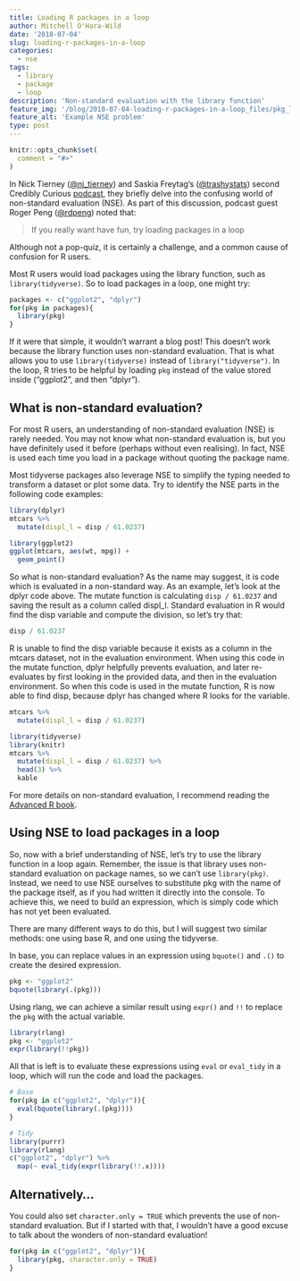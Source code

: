 ```yaml
---
title: Loading R packages in a loop
author: Mitchell O'Hara-Wild
date: '2018-07-04'
slug: loading-r-packages-in-a-loop
categories:
  - nse
tags:
  - library
  - package
  - loop
description: 'Non-standard evaluation with the library function'
feature_img: '/blog/2018-07-04-loading-r-packages-in-a-loop_files/pkg_loop.png'
feature_alt: 'Example NSE problem'
type: post
---
```

```r
knitr::opts_chunk$set(
  comment = "#>"
)
```

In Nick Tierney ([\@nj_tierney](https://twitter.com/nj_tierney)) and Saskia Freytag's ([\@trashystats](https://twitter.com/trashystats)) second Credibly Curious [podcast](https://soundcloud.com/crediblycurious/2-episode-the-tidyverse), they briefly delve into the confusing world of non-standard evaluation (NSE). As part of this discussion, podcast guest Roger Peng ([\@rdpeng](https://twitter.com/rdpeng)) noted that:

> If you really want have fun, try loading packages in a loop

Although not a pop-quiz, it is certainly a challenge, and a common cause of confusion for R users.

Most R users would load packages using the library function, such as `library(tidyverse)`. So to load packages in a loop, one might try:
```r
packages <- c("ggplot2", "dplyr")
for(pkg in packages){
  library(pkg)
}
```

If it were that simple, it wouldn't warrant a blog post! This doesn't work because the library function uses non-standard evaluation. That is what allows you to use `library(tidyverse)` instead of `library("tidyverse")`. In the loop, R tries to be helpful by loading `pkg` instead of the value stored inside ("ggplot2", and then "dplyr").

## What is non-standard evaluation?

For most R users, an understanding of non-standard evaluation (NSE) is rarely needed. You may not know what non-standard evaluation is, but you have definitely used it before (perhaps without even realising). In fact, NSE is used each time you load in a package without quoting the package name.

Most tidyverse packages also leverage NSE to simplify the typing needed to transform a dataset or plot some data. Try to identify the NSE parts in the following code examples:

```r
library(dplyr)
mtcars %>%
  mutate(displ_l = disp / 61.0237)
```

```r
library(ggplot2)
ggplot(mtcars, aes(wt, mpg)) +
  geom_point()
```

So what is non-standard evaluation? As the name may suggest, it is code which is evaluated in a non-standard way. As an example, let's look at the dplyr code above. The mutate function is calculating `disp / 61.0237` and saving the result as a column called displ_l. Standard evaluation in R would find the disp variable and compute the division, so let's try that:
```r
disp / 61.0237
```

R is unable to find the disp variable because it exists as a column in the mtcars dataset, not in the evaluation environment. When using this code in the mutate function, dplyr helpfully prevents evaluation, and later re-evaluates by first looking in the provided data, and then in the evaluation environment. So when this code is used in the mutate function, R is now able to find disp, because dplyr has changed where R looks for the variable.
```r
mtcars %>%
  mutate(displ_l = disp / 61.0237)
```
```r
library(tidyverse)
library(knitr)
mtcars %>%
  mutate(displ_l = disp / 61.0237) %>%
  head(3) %>%
  kable
```

For more details on non-standard evaluation, I recommend reading the [Advanced R book](http://adv-r.had.co.nz/Computing-on-the-language.html).

## Using NSE to load packages in a loop

So, now with a brief understanding of NSE, let's try to use the library function in a loop again. Remember, the issue is that library uses non-standard evaluation on package names, so we can't use `library(pkg)`. Instead, we need to use NSE ourselves to substitute pkg with the name of the package itself, as if you had written it directly into the console. To achieve this, we need to build an expression, which is simply code which has not yet been evaluated. 

There are many different ways to do this, but I will suggest two similar methods: one using base R, and one using the tidyverse.

In base, you can replace values in an expression using `bquote()` and `.()` to create the desired expression.
```r
pkg <- "ggplot2"
bquote(library(.(pkg)))
```

Using rlang, we can achieve a similar result using `expr()` and `!!` to replace the `pkg` with the actual variable.
```r
library(rlang)
pkg <- "ggplot2"
expr(library(!!pkg))
```

All that is left is to evaluate these expressions using `eval` or `eval_tidy` in a loop, which will run the code and load the packages.

```r
# Base
for(pkg in c("ggplot2", "dplyr")){
  eval(bquote(library(.(pkg))))
}

# Tidy
library(purrr)
library(rlang)
c("ggplot2", "dplyr") %>%
  map(~ eval_tidy(expr(library(!!.x))))
```

## Alternatively...
You could also set `character.only = TRUE` which prevents the use of non-standard evaluation. But if I started with that, I wouldn't have a good excuse to talk about the wonders of non-standard evaluation!
```r
for(pkg in c("ggplot2", "dplyr")){
  library(pkg, character.only = TRUE)
}
```

